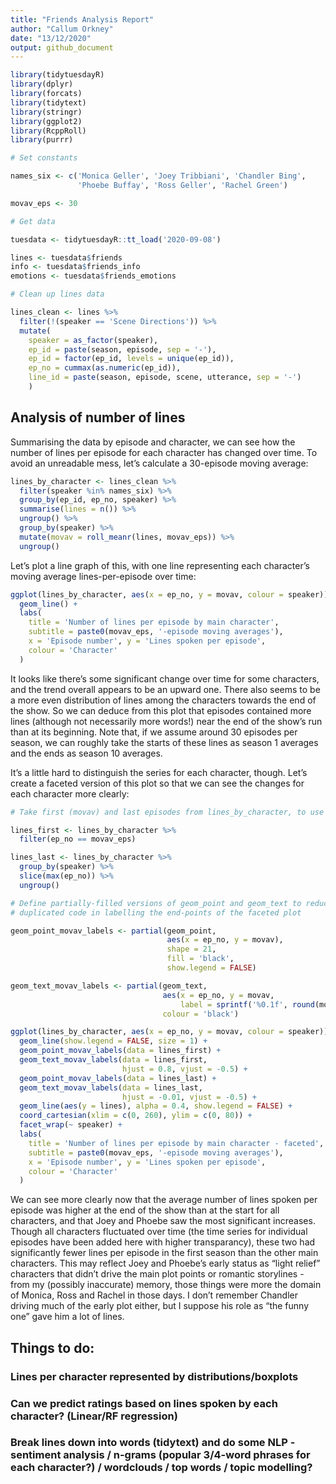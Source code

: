 ```yaml
---
title: "Friends Analysis Report"
author: "Callum Orkney"
date: "13/12/2020"
output: github_document
---
```


``` r
library(tidytuesdayR)
library(dplyr)
library(forcats)
library(tidytext)
library(stringr)
library(ggplot2)
library(RcppRoll)
library(purrr)
```


``` r
# Set constants

names_six <- c('Monica Geller', 'Joey Tribbiani', 'Chandler Bing',
               'Phoebe Buffay', 'Ross Geller', 'Rachel Green')

movav_eps <- 30

# Get data

tuesdata <- tidytuesdayR::tt_load('2020-09-08')

lines <- tuesdata$friends
info <- tuesdata$friends_info
emotions <- tuesdata$friends_emotions

# Clean up lines data

lines_clean <- lines %>%
  filter(!(speaker == 'Scene Directions')) %>%
  mutate(
    speaker = as_factor(speaker),
    ep_id = paste(season, episode, sep = '-'),
    ep_id = factor(ep_id, levels = unique(ep_id)),
    ep_no = cummax(as.numeric(ep_id)),
    line_id = paste(season, episode, scene, utterance, sep = '-')
    )
```

## Analysis of number of lines
Summarising the data by episode and character, we can see how the number of lines per episode for each character has changed over time. To avoid an unreadable mess, let's calculate a 30-episode moving average:

``` r
lines_by_character <- lines_clean %>%
  filter(speaker %in% names_six) %>%
  group_by(ep_id, ep_no, speaker) %>% 
  summarise(lines = n()) %>%
  ungroup() %>% 
  group_by(speaker) %>%
  mutate(movav = roll_meanr(lines, movav_eps)) %>%
  ungroup()
```

Let's plot a line graph of this, with one line representing each character's moving average lines-per-episode over time:

``` r
ggplot(lines_by_character, aes(x = ep_no, y = movav, colour = speaker)) +
  geom_line() +
  labs(
    title = 'Number of lines per episode by main character',
    subtitle = paste0(movav_eps, '-episode moving averages'),
    x = 'Episode number', y = 'Lines spoken per episode',
    colour = 'Character'
  )
```

It looks like there's some significant change over time for some characters, and the trend overall appears to be an upward one. There also seems to be a more even distribution of lines among the characters towards the end of the show. So we can deduce from this plot that episodes contained more lines (although not necessarily more words!) near the end of the show's run than at its beginning. Note that, if we assume around 30 episodes per season, we can roughly take the starts of these lines as season 1 averages and the ends as season 10 averages.

It's a little hard to distinguish the series for each character, though. Let's create a faceted version of this plot so that we can see the changes for each character more clearly:

``` r

# Take first (movav) and last episodes from lines_by_character, to use as points and labels

lines_first <- lines_by_character %>%
  filter(ep_no == movav_eps)

lines_last <- lines_by_character %>%
  group_by(speaker) %>%
  slice(max(ep_no)) %>%
  ungroup()

# Define partially-filled versions of geom_point and geom_text to reduce
# duplicated code in labelling the end-points of the faceted plot

geom_point_movav_labels <- partial(geom_point,
                                   aes(x = ep_no, y = movav),
                                   shape = 21,
                                   fill = 'black',
                                   show.legend = FALSE)

geom_text_movav_labels <- partial(geom_text,
                                  aes(x = ep_no, y = movav,
                                      label = sprintf('%0.1f', round(movav, 1))),
                                  colour = 'black')
```

``` r
ggplot(lines_by_character, aes(x = ep_no, y = movav, colour = speaker)) +
  geom_line(show.legend = FALSE, size = 1) +
  geom_point_movav_labels(data = lines_first) +
  geom_text_movav_labels(data = lines_first,
                         hjust = 0.8, vjust = -0.5) +
  geom_point_movav_labels(data = lines_last) +
  geom_text_movav_labels(data = lines_last,
                         hjust = -0.01, vjust = -0.5) +
  geom_line(aes(y = lines), alpha = 0.4, show.legend = FALSE) +
  coord_cartesian(xlim = c(0, 260), ylim = c(0, 80)) +
  facet_wrap(~ speaker) +
  labs(
    title = 'Number of lines per episode by main character - faceted',
    subtitle = paste0(movav_eps, '-episode moving averages'),
    x = 'Episode number', y = 'Lines spoken per episode',
    colour = 'Character'
  )
```

We can see more clearly now that the average number of lines spoken per episode was higher at the end of the show than at the start for all characters, and that Joey and Phoebe saw the most significant increases. Though all characters fluctuated over time (the time series for individual episodes have been added here with higher transparancy), these two had significantly fewer lines per episode in the first season than the other main characters. This may reflect Joey and Phoebe's early status as "light relief" characters that didn't drive the main plot points or romantic storylines - from my (possibly inaccurate) memory, those things were more the domain of Monica, Ross and Rachel in those days. I don't remember Chandler driving much of the early plot either, but I suppose his role as "the funny one" gave him a lot of lines.



## Things to do:
### Lines per character represented by distributions/boxplots
### Can we predict ratings based on lines spoken by each character? (Linear/RF regression)
### Break lines down into words (tidytext) and do some NLP - sentiment analysis / n-grams (popular 3/4-word phrases for each character?) / wordclouds / top words / topic modelling?




